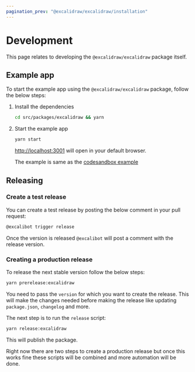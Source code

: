 ```yaml
---
pagination_prev: "@excalidraw/excalidraw/installation"
---
```


# Development

This page relates to developing the `@excalidraw/excalidraw` package itself.

## Example app

To start the example app using the `@excalidraw/excalidraw` package, follow the below steps:

1. Install the dependencies

   ```bash
   cd src/packages/excalidraw && yarn
   ```

2. Start the example app

   ```bash
   yarn start
   ```

   [http://localhost:3001](http://localhost:3001) will open in your default browser.

   The example is same as the [codesandbox example](https://ehlz3.csb.app/)

## Releasing

### Create a test release

You can create a test release by posting the below comment in your pull request:

```bash
@excalibot trigger release
```

Once the version is released `@excalibot` will post a comment with the release version.

### Creating a production release

To release the next stable version follow the below steps:

```bash
yarn prerelease:excalidraw
```

You need to pass the `version` for which you want to create the release. This will make the changes needed before making the release like updating `package.json`, `changelog` and more.

The next step is to run the `release` script:

```bash
yarn release:excalidraw
```

This will publish the package.

Right now there are two steps to create a production release but once this works fine these scripts will be combined and more automation will be done.
